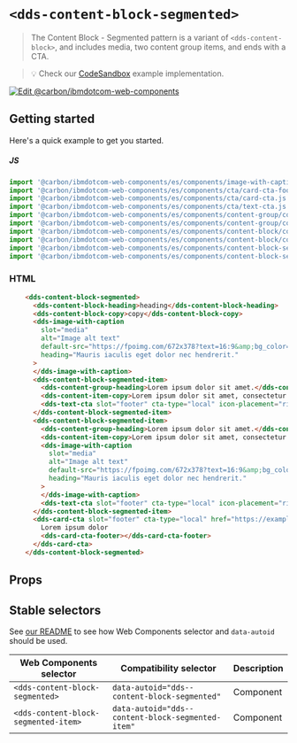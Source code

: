 
# `<dds-content-block-segmented>`

> The Content Block - Segmented pattern is a variant of `<dds-content-block>`, and
> includes media, two content group items, and ends with a CTA.

> 💡 Check our
> [CodeSandbox](https://githubbox.com/carbon-design-system/carbon-for-ibm-dotcom/tree/master/packages/web-components/examples/codesandbox/components/content-block-segmented)
> example implementation.

[![Edit @carbon/ibmdotcom-web-components](https://codesandbox.io/static/img/play-codesandbox.svg)](https://githubbox.com/carbon-design-system/carbon-for-ibm-dotcom/tree/master/packages/web-components/examples/codesandbox/components/content-block-segmented)

## Getting started

Here's a quick example to get you started.

##### JS

```javascript
import '@carbon/ibmdotcom-web-components/es/components/image-with-caption/image-with-caption.js';
import '@carbon/ibmdotcom-web-components/es/components/cta/card-cta-footer.js';
import '@carbon/ibmdotcom-web-components/es/components/cta/card-cta.js';
import '@carbon/ibmdotcom-web-components/es/components/cta/text-cta.js';
import '@carbon/ibmdotcom-web-components/es/components/content-group/content-item-heading.js';
import '@carbon/ibmdotcom-web-components/es/components/content-group/content-group-heading.js';
import '@carbon/ibmdotcom-web-components/es/components/content-block/content-block-copy.js';
import '@carbon/ibmdotcom-web-components/es/components/content-block/content-block-heading.js';
import '@carbon/ibmdotcom-web-components/es/components/content-block-segmented/content-block-segmented.js';
import '@carbon/ibmdotcom-web-components/es/components/content-block-segmented/content-block-segmented-item.js';
```

### HTML

```html
    <dds-content-block-segmented>
      <dds-content-block-heading>heading</dds-content-block-heading>
      <dds-content-block-copy>copy</dds-content-block-copy>
      <dds-image-with-caption
        slot="media"
        alt="Image alt text"
        default-src="https://fpoimg.com/672x378?text=16:9&amp;bg_color=ee5396&amp;text_color=161616"
        heading="Mauris iaculis eget dolor nec hendrerit."
      >
      </dds-image-with-caption>
      <dds-content-block-segmented-item>
        <dds-content-group-heading>Lorem ipsum dolor sit amet.</dds-content-group-heading>
        <dds-content-item-copy>Lorem ipsum dolor sit amet, consectetur adipiscing elit. Vivamus sed interdum tortor. Sed id pellentesque diam. In ut quam id mauris finibus efficitur quis ut arcu. Praesent purus turpis, venenatis eget odio et, tincidunt bibendum sem. Curabitur pretium elit non blandit lobortis. Donec quis pretium odio, in dignissim sapien. Lorem ipsum dolor sit amet, consectetur adipiscing elit. Vivamus sed interdum tortor. Sed id pellentesque diam. In ut quam id mauris finibus efficitur quis ut arcu. Praesent purus turpis, venenatis eget odio et, tincidunt bibendum sem. Curabitur pretium elit non blandit lobortis. Donec quis pretium odio, in dignissim sapien.</dds-content-item-copy>
        <dds-text-cta slot="footer" cta-type="local" icon-placement="right" href="https://example.com">Lorem Ipsum dolor sit</dds-text-cta>
      </dds-content-block-segmented-item>
      <dds-content-block-segmented-item>
        <dds-content-group-heading>Lorem ipsum dolor sit amet.</dds-content-group-heading>
        <dds-content-item-copy>Lorem ipsum dolor sit amet, consectetur adipiscing elit. Vivamus sed interdum tortor. Sed id pellentesque diam. In ut quam id mauris finibus efficitur quis ut arcu. Praesent purus turpis, venenatis eget odio et, tincidunt bibendum sem. Curabitur pretium elit non blandit lobortis. Donec quis pretium odio, in dignissim sapien. Lorem ipsum dolor sit amet, consectetur adipiscing elit. Vivamus sed interdum tortor. Sed id pellentesque diam. In ut quam id mauris finibus efficitur quis ut arcu. Praesent purus turpis, venenatis eget odio et, tincidunt bibendum sem. Curabitur pretium elit non blandit lobortis. Donec quis pretium odio, in dignissim sapien.</dds-content-item-copy>
        <dds-image-with-caption
          slot="media"
          alt="Image alt text"
          default-src="https://fpoimg.com/672x378?text=16:9&amp;bg_color=ee5396&amp;text_color=161616"
          heading="Mauris iaculis eget dolor nec hendrerit."
        >
        </dds-image-with-caption>
        <dds-text-cta slot="footer" cta-type="local" icon-placement="right" href="https://example.com">Lorem Ipsum dolor sit</dds-text-cta>
      </dds-content-block-segmented-item>
      <dds-card-cta slot="footer" cta-type="local" href="https://example.com">
        Lorem ipsum dolor
        <dds-card-cta-footer></dds-card-cta-footer>
      </dds-card-cta>
    </dds-content-block-segmented>
```

## Props

<Props of="dds-content-block-segmented" />
<Description markdown={markdownContents} />

## Stable selectors

See [our README](https://github.com/carbon-design-system/carbon-for-ibm-dotcom/tree/master/packages/web-components#stable-selectors-for-analytics-and-integratione2e-testing-in-web-components) to see how Web Components selector and `data-autoid` should be used.

| Web Components selector               | Compatibility selector                              | Description |
| ------------------------------------- | --------------------------------------------------- | ----------- |
| `<dds-content-block-segmented>`       | `data-autoid="dds--content-block-segmented"`        | Component   |
| `<dds-content-block-segmented-item>`  | `data-autoid="dds--content-block-segmented-item"`   | Component   |

<Description markdown={contributing} />
